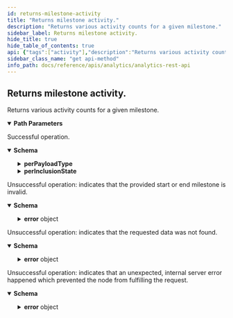 ```yaml
---
id: returns-milestone-activity
title: "Returns milestone activity."
description: "Returns various activity counts for a given milestone."
sidebar_label: Returns milestone activity.
hide_title: true
hide_table_of_contents: true
api: {"tags":["activity"],"description":"Returns various activity counts for a given milestone.","parameters":[{"in":"path","name":"milestoneId","schema":{"type":"string"},"example":"0x7a09324557e9200f39bf493fc8fd6ac43e9ca750c6f6d884cc72386ddcb7d695","required":true,"description":"Milestone id for which to receive milestone analytics."}],"responses":{"200":{"description":"Successful operation.","content":{"application/json":{"schema":{"description":"Compiled statistics about milestones.","properties":{"blocksCount":{"type":"integer","description":"The number of blocks referenced by the requested milestone."},"perPayloadType":{"description":"The various per payload type counts.","properties":{"txPayloadCount":{"type":"integer","description":"The number of transaction payloads referenced by the requested milestone."},"txTreasuryPayloadCount":{"type":"integer","description":"The number of treasury transaction payloads referenced by the requested milestone."},"milestonePayloadCount":{"type":"integer","description":"The number of milestone payloads referenced by the requested milestone."},"taggedDataPayloadCount":{"type":"integer","description":"The number of tagged data payloads referenced by the requested milestone."},"noPayloadCount":{"type":"integer","description":"The number of blocks without payload referenced by the requested milestone."}},"required":["txPayloadCount","txTreasuryPayloadCount","milestonePayloadCount","taggedDataPayloadCount","noPayloadCount"]},"perInclusionState":{"description":"The various per inclusion state counts.","properties":{"confirmedTxCount":{"type":"integer","description":"The number of confirmed transactions referenced by the requested milestone."},"conflictingTxCount":{"type":"integer","description":"The number of conflicting transactions referenced by the requested milestone."},"noTxCount":{"type":"integer","description":"The number of non-transaction blocks referenced by the requested milestone."}},"required":["confirmedTxCount","conflictingTxCount","noTxCount"]}},"required":["blocksCount","perPayloadType","perInclusionState"]},"examples":{"default":{"value":{"blocksCount":100,"perPayloadType":[{"txPayloadCount":20,"txTreasuryPayloadCount":2,"milestonePayloadCount":1,"taggedDataPayloadCount":27,"noPayloadCount":50}],"perInclusionState":[{"confirmedTxCount":20,"conflictingTxCount":2,"noTxCount":78}]}}}}}},"400":{"description":"Unsuccessful operation: indicates that the provided start or end milestone is invalid.","content":{"application/json":{"schema":{"description":"Indicates that the request was bad.","allOf":[{"description":"The error format.","properties":{"error":{"type":"object","properties":{"code":{"type":"string","description":"The application error code."},"message":{"type":"string","description":"The error reason."}},"required":["code","message"]}},"required":["error"]}],"example":{"error":{"code":400,"message":"invalid data provided"}}}}}},"404":{"description":"Unsuccessful operation: indicates that the requested data was not found.","content":{"application/json":{"schema":{"description":"Indicates that the data was not found.","allOf":[{"description":"The error format.","properties":{"error":{"type":"object","properties":{"code":{"type":"string","description":"The application error code."},"message":{"type":"string","description":"The error reason."}},"required":["code","message"]}},"required":["error"]}],"example":{"error":{"code":404,"message":"could not find data"}}}}}},"500":{"description":"Unsuccessful operation: indicates that an unexpected, internal server error happened which prevented the node from fulfilling the request.","content":{"application/json":{"schema":{"description":"Indicates that the server encountered an unexpected condition, which prevented it from fulfilling the request by the client.","allOf":[{"description":"The error format.","properties":{"error":{"type":"object","properties":{"code":{"type":"string","description":"The application error code."},"message":{"type":"string","description":"The error reason."}},"required":["code","message"]}},"required":["error"]}],"example":{"error":{"code":500,"message":"internal server error"}}}}}}},"method":"get","path":"/api/analytics/v2/activity/milestones/{milestoneId}","servers":[{"url":"http://127.0.0.1:8000"}],"info":{"title":"Analytics REST API","description":"This document specifies the analytics REST API for Chronicle software.","contact":{"email":"contact@iota.org"},"license":{"name":"Apache 2.0","url":"http://www.apache.org/licenses/LICENSE-2.0.html"},"version":"1.0.0"},"postman":{"name":"Returns milestone activity.","description":{"content":"Returns various activity counts for a given milestone.","type":"text/plain"},"url":{"path":["api","analytics","v2","activity","milestones",":milestoneId"],"host":["{{baseUrl}}"],"query":[],"variable":[{"disabled":false,"description":{"content":"(Required) Milestone id for which to receive milestone analytics.","type":"text/plain"},"type":"any","value":"","key":"milestoneId"}]},"header":[{"key":"Accept","value":"application/json"}],"method":"GET"}}
sidebar_class_name: "get api-method"
info_path: docs/reference/apis/analytics/analytics-rest-api
---
```



## Returns milestone activity.



Returns various activity counts for a given milestone.

<details style={{"marginBottom":"1rem"}} data-collapsed={false} open={true}><summary style={{}}><strong>Path Parameters</strong></summary><div><ul><ParamsItem className={"paramsItem"} param={{"in":"path","name":"milestoneId","schema":{"type":"string"},"example":"0x7a09324557e9200f39bf493fc8fd6ac43e9ca750c6f6d884cc72386ddcb7d695","required":true,"description":"Milestone id for which to receive milestone analytics."}}></ParamsItem></ul></div></details><div><ApiTabs><TabItem label={"200"} value={"200"}><div>

Successful operation.

</div><div><MimeTabs groupId={"mime-type"}><TabItem label={"application/json"} value={"application/json"}><SchemaTabs groupId={"schema-tabs"}><TabItem label={"Schema"} value={"Schema"}><details style={{}} data-collapsed={false} open={true}><summary style={{"textAlign":"left"}}><strong>Schema</strong></summary><div style={{"textAlign":"left","marginLeft":"1rem"}}></div><ul style={{"marginLeft":"1rem"}}><SchemaItem collapsible={false} name={"blocksCount"} required={false} schemaDescription={"The number of blocks referenced by the requested milestone."} schemaName={"integer"} qualifierMessage={undefined} defaultValue={undefined}></SchemaItem><SchemaItem collapsible={true} className={"schemaItem"}><details style={{}}><summary style={{}}><strong>perPayloadType</strong><span style={{"opacity":"0.6"}}> </span></summary><div style={{"marginLeft":"1rem"}}><div style={{"marginTop":".5rem","marginBottom":".5rem"}}>

The various per payload type counts.

</div><SchemaItem collapsible={false} name={"txPayloadCount"} required={false} schemaDescription={"The number of transaction payloads referenced by the requested milestone."} schemaName={"integer"} qualifierMessage={undefined} defaultValue={undefined}></SchemaItem><SchemaItem collapsible={false} name={"txTreasuryPayloadCount"} required={false} schemaDescription={"The number of treasury transaction payloads referenced by the requested milestone."} schemaName={"integer"} qualifierMessage={undefined} defaultValue={undefined}></SchemaItem><SchemaItem collapsible={false} name={"milestonePayloadCount"} required={false} schemaDescription={"The number of milestone payloads referenced by the requested milestone."} schemaName={"integer"} qualifierMessage={undefined} defaultValue={undefined}></SchemaItem><SchemaItem collapsible={false} name={"taggedDataPayloadCount"} required={false} schemaDescription={"The number of tagged data payloads referenced by the requested milestone."} schemaName={"integer"} qualifierMessage={undefined} defaultValue={undefined}></SchemaItem><SchemaItem collapsible={false} name={"noPayloadCount"} required={false} schemaDescription={"The number of blocks without payload referenced by the requested milestone."} schemaName={"integer"} qualifierMessage={undefined} defaultValue={undefined}></SchemaItem></div></details></SchemaItem><SchemaItem collapsible={true} className={"schemaItem"}><details style={{}}><summary style={{}}><strong>perInclusionState</strong><span style={{"opacity":"0.6"}}> </span></summary><div style={{"marginLeft":"1rem"}}><div style={{"marginTop":".5rem","marginBottom":".5rem"}}>

The various per inclusion state counts.

</div><SchemaItem collapsible={false} name={"confirmedTxCount"} required={false} schemaDescription={"The number of confirmed transactions referenced by the requested milestone."} schemaName={"integer"} qualifierMessage={undefined} defaultValue={undefined}></SchemaItem><SchemaItem collapsible={false} name={"conflictingTxCount"} required={false} schemaDescription={"The number of conflicting transactions referenced by the requested milestone."} schemaName={"integer"} qualifierMessage={undefined} defaultValue={undefined}></SchemaItem><SchemaItem collapsible={false} name={"noTxCount"} required={false} schemaDescription={"The number of non-transaction blocks referenced by the requested milestone."} schemaName={"integer"} qualifierMessage={undefined} defaultValue={undefined}></SchemaItem></div></details></SchemaItem></ul></details></TabItem><TabItem label={"Example (from schema)"} value={"Example (from schema)"}><ResponseSamples responseExample={"{\n  \"blocksCount\": 0,\n  \"perPayloadType\": {\n    \"txPayloadCount\": 0,\n    \"txTreasuryPayloadCount\": 0,\n    \"milestonePayloadCount\": 0,\n    \"taggedDataPayloadCount\": 0,\n    \"noPayloadCount\": 0\n  },\n  \"perInclusionState\": {\n    \"confirmedTxCount\": 0,\n    \"conflictingTxCount\": 0,\n    \"noTxCount\": 0\n  }\n}"} language={"json"}></ResponseSamples></TabItem><TabItem label={"Default"} value={"Default"}><ResponseSamples responseExample={"{\n  \"blocksCount\": 100,\n  \"perPayloadType\": [\n    {\n      \"txPayloadCount\": 20,\n      \"txTreasuryPayloadCount\": 2,\n      \"milestonePayloadCount\": 1,\n      \"taggedDataPayloadCount\": 27,\n      \"noPayloadCount\": 50\n    }\n  ],\n  \"perInclusionState\": [\n    {\n      \"confirmedTxCount\": 20,\n      \"conflictingTxCount\": 2,\n      \"noTxCount\": 78\n    }\n  ]\n}"} language={"json"}></ResponseSamples></TabItem></SchemaTabs></TabItem></MimeTabs></div></TabItem><TabItem label={"400"} value={"400"}><div>

Unsuccessful operation: indicates that the provided start or end milestone is invalid.

</div><div><MimeTabs groupId={"mime-type"}><TabItem label={"application/json"} value={"application/json"}><SchemaTabs groupId={"schema-tabs"}><TabItem label={"Schema"} value={"Schema"}><details style={{}} data-collapsed={false} open={true}><summary style={{"textAlign":"left"}}><strong>Schema</strong></summary><div style={{"textAlign":"left","marginLeft":"1rem"}}></div><ul style={{"marginLeft":"1rem"}}><SchemaItem collapsible={true} className={"schemaItem"}><details style={{}}><summary style={{}}><strong>error</strong><span style={{"opacity":"0.6"}}> object</span></summary><div style={{"marginLeft":"1rem"}}><SchemaItem collapsible={false} name={"code"} required={false} schemaDescription={"The application error code."} schemaName={"string"} qualifierMessage={undefined} defaultValue={undefined}></SchemaItem><SchemaItem collapsible={false} name={"message"} required={false} schemaDescription={"The error reason."} schemaName={"string"} qualifierMessage={undefined} defaultValue={undefined}></SchemaItem></div></details></SchemaItem></ul></details></TabItem><TabItem label={"Example (from schema)"} value={"Example (from schema)"}><ResponseSamples responseExample={"{\n  \"error\": {\n    \"code\": \"string\",\n    \"message\": \"string\"\n  }\n}"} language={"json"}></ResponseSamples></TabItem></SchemaTabs></TabItem></MimeTabs></div></TabItem><TabItem label={"404"} value={"404"}><div>

Unsuccessful operation: indicates that the requested data was not found.

</div><div><MimeTabs groupId={"mime-type"}><TabItem label={"application/json"} value={"application/json"}><SchemaTabs groupId={"schema-tabs"}><TabItem label={"Schema"} value={"Schema"}><details style={{}} data-collapsed={false} open={true}><summary style={{"textAlign":"left"}}><strong>Schema</strong></summary><div style={{"textAlign":"left","marginLeft":"1rem"}}></div><ul style={{"marginLeft":"1rem"}}><SchemaItem collapsible={true} className={"schemaItem"}><details style={{}}><summary style={{}}><strong>error</strong><span style={{"opacity":"0.6"}}> object</span></summary><div style={{"marginLeft":"1rem"}}><SchemaItem collapsible={false} name={"code"} required={false} schemaDescription={"The application error code."} schemaName={"string"} qualifierMessage={undefined} defaultValue={undefined}></SchemaItem><SchemaItem collapsible={false} name={"message"} required={false} schemaDescription={"The error reason."} schemaName={"string"} qualifierMessage={undefined} defaultValue={undefined}></SchemaItem></div></details></SchemaItem></ul></details></TabItem><TabItem label={"Example (from schema)"} value={"Example (from schema)"}><ResponseSamples responseExample={"{\n  \"error\": {\n    \"code\": \"string\",\n    \"message\": \"string\"\n  }\n}"} language={"json"}></ResponseSamples></TabItem></SchemaTabs></TabItem></MimeTabs></div></TabItem><TabItem label={"500"} value={"500"}><div>

Unsuccessful operation: indicates that an unexpected, internal server error happened which prevented the node from fulfilling the request.

</div><div><MimeTabs groupId={"mime-type"}><TabItem label={"application/json"} value={"application/json"}><SchemaTabs groupId={"schema-tabs"}><TabItem label={"Schema"} value={"Schema"}><details style={{}} data-collapsed={false} open={true}><summary style={{"textAlign":"left"}}><strong>Schema</strong></summary><div style={{"textAlign":"left","marginLeft":"1rem"}}></div><ul style={{"marginLeft":"1rem"}}><SchemaItem collapsible={true} className={"schemaItem"}><details style={{}}><summary style={{}}><strong>error</strong><span style={{"opacity":"0.6"}}> object</span></summary><div style={{"marginLeft":"1rem"}}><SchemaItem collapsible={false} name={"code"} required={false} schemaDescription={"The application error code."} schemaName={"string"} qualifierMessage={undefined} defaultValue={undefined}></SchemaItem><SchemaItem collapsible={false} name={"message"} required={false} schemaDescription={"The error reason."} schemaName={"string"} qualifierMessage={undefined} defaultValue={undefined}></SchemaItem></div></details></SchemaItem></ul></details></TabItem><TabItem label={"Example (from schema)"} value={"Example (from schema)"}><ResponseSamples responseExample={"{\n  \"error\": {\n    \"code\": \"string\",\n    \"message\": \"string\"\n  }\n}"} language={"json"}></ResponseSamples></TabItem></SchemaTabs></TabItem></MimeTabs></div></TabItem></ApiTabs></div>
      
